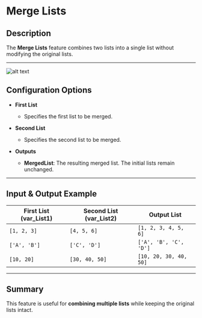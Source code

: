 # Merge Lists  

## Description

The **Merge Lists** feature combines two lists into a single list without modifying the original lists.  

---  
![alt text](../../../assets/variable/merge-lists.png)

## Configuration Options  

- **First List** 
  - Specifies the first list to be merged.  

- **Second List**
  - Specifies the second list to be merged.  

- **Outputs**  
  - **MergedList**: The resulting merged list. The initial lists remain unchanged.  

---  

## Input & Output Example  

| **First List (var_List1)** | **Second List (var_List2)** | **Output List** |
|----------------------------|----------------------------|-----------------|
| `[1, 2, 3]`                | `[4, 5, 6]`                | `[1, 2, 3, 4, 5, 6]` |
| `['A', 'B']`               | `['C', 'D']`               | `['A', 'B', 'C', 'D']` |
| `[10, 20]`                 | `[30, 40, 50]`             | `[10, 20, 30, 40, 50]` |

---  

## Summary

This feature is useful for **combining multiple lists** while keeping the original lists intact.